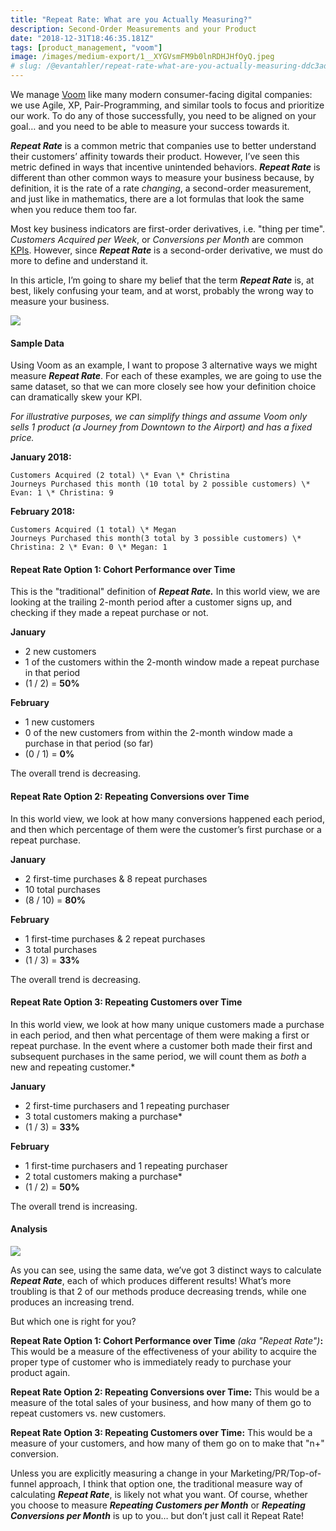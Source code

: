 ```yaml
---
title: "Repeat Rate: What are you Actually Measuring?"
description: Second-Order Measurements and your Product
date: "2018-12-31T18:46:35.181Z"
tags: [product_management, "voom"]
image: /images/medium-export/1__XYGVsmFM9b0lnRDHJHfOyQ.jpeg
# slug: /@evantahler/repeat-rate-what-are-you-actually-measuring-ddc3ad49ba04
---
```


We manage [Voom](https://www.voom.flights) like many modern consumer-facing digital companies: we use Agile, XP, Pair-Programming, and similar tools to focus and prioritize our work. To do any of those successfully, you need to be aligned on your goal… and you need to be able to measure your success towards it.

**_Repeat Rate_** is a common metric that companies use to better understand their customers’ affinity towards their product. However, I’ve seen this metric defined in ways that incentive unintended behaviors. **_Repeat Rate_** is different than other common ways to measure your business because, by definition, it is the rate of a rate _changing_, a second-order measurement, and just like in mathematics, there are a lot formulas that look the same when you reduce them too far.

Most key business indicators are first-order derivatives, i.e. "thing per time". _Customers Acquired per Week_, or _Conversions per Month_ are common [KPIs](https://en.wikipedia.org/wiki/Performance_indicator). However, since **_Repeat Rate_** is a second-order derivative, we must do more to define and understand it.

In this article, I’m going to share my belief that the term **_Repeat Rate_** is, at best, likely confusing your team, and at worst, probably the wrong way to measure your business.

![](/images/medium-export/1__XYGVsmFM9b0lnRDHJHfOyQ.jpeg)

#### Sample Data

Using Voom as an example, I want to propose 3 alternative ways we might measure **_Repeat Rate_**. For each of these examples, we are going to use the same dataset, so that we can more closely see how your definition choice can dramatically skew your KPI.

_For illustrative purposes, we can simplify things and assume Voom only sells 1 product (a Journey from Downtown to the Airport) and has a fixed price._

**January 2018:**

```raw
Customers Acquired (2 total) \* Evan \* Christina
Journeys Purchased this month (10 total by 2 possible customers) \* Evan: 1 \* Christina: 9
```

**February 2018:**

```raw
Customers Acquired (1 total) \* Megan
Journeys Purchased this month(3 total by 3 possible customers) \* Christina: 2 \* Evan: 0 \* Megan: 1
```

#### Repeat Rate Option 1: Cohort Performance over Time

This is the "traditional" definition of **_Repeat Rate._** In this world view, we are looking at the trailing 2-month period after a customer signs up, and checking if they made a repeat purchase or not.

**January**

- 2 new customers
- 1 of the customers within the 2-month window made a repeat purchase in that period
- (1 / 2) = **50%**

**February**

- 1 new customers
- 0 of the new customers from within the 2-month window made a purchase in that period (so far)
- (0 / 1) = **0%**

The overall trend is decreasing.

#### **Repeat Rate Option 2: Repeating Conversions over Time**

In this world view, we look at how many conversions happened each period, and then which percentage of them were the customer’s first purchase or a repeat purchase.

**January**

- 2 first-time purchases & 8 repeat purchases
- 10 total purchases
- (8 / 10) = **80%**

**February**

- 1 first-time purchases & 2 repeat purchases
- 3 total purchases
- (1 / 3) = **33%**

The overall trend is decreasing.

#### Repeat Rate Option 3: Repeating Customers over Time

In this world view, we look at how many unique customers made a purchase in each period, and then what percentage of them were making a first or repeat purchase. In the event where a customer both made their first and subsequent purchases in the same period, we will count them as _both_ a new and repeating customer.\*

**January**

- 2 first-time purchasers and 1 repeating purchaser
- 3 total customers making a purchase\*
- (1 / 3) = **33%**

**February**

- 1 first-time purchasers and 1 repeating purchaser
- 2 total customers making a purchase\*
- (1 / 2) = **50%**

The overall trend is increasing.

#### Analysis

![](/images/medium-export/1__q63k__ikuN8__6ob1hrVc3Yw.png)

As you can see, using the same data, we’ve got 3 distinct ways to calculate **_Repeat Rate_**, each of which produces different results! What’s more troubling is that 2 of our methods produce decreasing trends, while one produces an increasing trend.

But which one is right for you?

**Repeat Rate Option 1: Cohort Performance over Time** _(aka "Repeat Rate")_**:** This would be a measure of the effectiveness of your ability to acquire the proper type of customer who is immediately ready to purchase your product again.

**Repeat Rate Option 2: Repeating Conversions over Time:** This would be a measure of the total sales of your business, and how many of them go to repeat customers vs. new customers.

**Repeat Rate Option 3: Repeating Customers over Time:** This would be a measure of your customers, and how many of them go on to make that "n+" conversion.

Unless you are explicitly measuring a change in your Marketing/PR/Top-of-funnel approach, I think that option one, the traditional measure way of calculating **_Repeat Rate_**, is likely not what you want. Of course, whether you choose to measure **_Repeating Customers per Month_** or **_Repeating Conversions per Month_** is up to you… but don’t just call it Repeat Rate!
